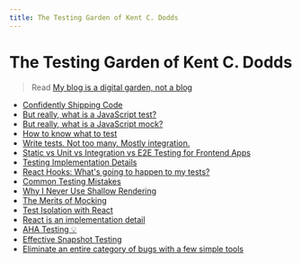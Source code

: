 ```yaml
---
title: The Testing Garden of Kent C. Dodds
---
```


# The Testing Garden of Kent C. Dodds

> Read
> [My blog is a digital garden, not a blog](https://joelhooks.com/digital-garden)

- [Confidently Shipping Code](/blog/confidently-shipping-code)
- [But really, what is a JavaScript test?](/blog/but-really-what-is-a-javascript-test)
- [But really, what is a JavaScript mock?](/blog/but-really-what-is-a-javascript-mock)
- [How to know what to test](/blog/how-to-know-what-to-test)
- [Write tests. Not too many. Mostly integration.](/blog/write-tests)
- [Static vs Unit vs Integration vs E2E Testing for Frontend Apps](/blog/unit-vs-integration-vs-e2e-tests)
- [Testing Implementation Details](/blog/testing-implementation-details)
- [React Hooks: What's going to happen to my tests?](/blog/react-hooks-whats-going-to-happen-to-my-tests)
- [Common Testing Mistakes](/blog/common-testing-mistakes)
- [Why I Never Use Shallow Rendering](/blog/why-i-never-use-shallow-rendering)
- [The Merits of Mocking](/blog/the-merits-of-mocking)
- [Test Isolation with React](/blog/test-isolation-with-react)
- [React is an implementation detail](/blog/react-is-an-implementation-detail)
- [AHA Testing 💡](/blog/aha-testing)
- [Effective Snapshot Testing](/blog/effective-snapshot-testing)
- [Eliminate an entire category of bugs with a few simple tools](/blog/eliminate-an-entire-category-of-bugs-with-a-few-simple-tools)
